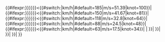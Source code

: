 {{#ifexpr:{{{十分鐘平均風速HKO|{{{10-min winds HKO|{{{十分钟平均风速HKO|0}}}}}}}}}<{{#switch:{{{HKO|}}}|km/h|#default=185|m/s=51.39|knot=100}}|
{{#ifexpr:{{{十分鐘平均風速HKO|{{{10-min winds HKO|{{{十分钟平均风速HKO|0}}}}}}}}}<{{#switch:{{{HKO|}}}|km/h|#default=150|m/s=41.67|knot=81}}|
{{#ifexpr:{{{十分鐘平均風速HKO|{{{10-min winds HKO|{{{十分钟平均风速HKO|0}}}}}}}}}<{{#switch:{{{HKO|}}}|km/h|#default=118|m/s=32.8|knot=64}}|
{{#ifexpr:{{{十分鐘平均風速HKO|{{{10-min winds HKO|{{{十分钟平均风速HKO|0}}}}}}}}}<{{#switch:{{{HKO|}}}|km/h|#default=88|m/s=24.5|knot=48}}|
{{#ifexpr:{{{十分鐘平均風速HKO|{{{10-min winds HKO|{{{十分钟平均风速HKO|0}}}}}}}}}<{{#switch:{{{HKO|}}}|km/h|#default=63|m/s=17.5|knot=34}}|
{{{1|[[熱帶低氣壓|熱帶-{}-低氣壓]]}}}|
{{{2|[[熱帶風暴|熱帶-{}-風暴]]}}}}}|
{{{3|[[強烈熱帶風暴|強烈熱帶-{}-風暴]]}}}}}|
{{{4|[[颱風|颱-{}-風]]}}}}}|
{{{5|[[強颱風]]}}}}}|
{{{6|[[超強颱風]]}}}}}
